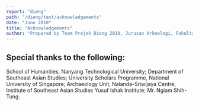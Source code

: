 ```yaml
---
report: "dieng"
path: "/dieng/text/acknowledgements"
date: "June 2010"
title: "Acknowledgements"
author: "Prepared by Team Projek Dieng 2010, Jurusan Arkeologi, Fakultas Ilmu Budaya, and Universitas Gadjah Mada. Translated by Goh Geok Yian and John N. Miksic. Editors: Mahirta Sasongko, Goh Geok Yian, Widya Nayati, and John N. Miksic"
---
```


## Special thanks to the following:

School of Humanities, Nanyang Technological University; Department of Southeast Asian Studies; University Scholars Programme, National University of Singapore; Archaeology Unit, Nalanda-Sriwijaya Centre, Institute of Southeast Asian Studies Yusuf Ishak Institute; Mr. Ngiam Shih-Tung.